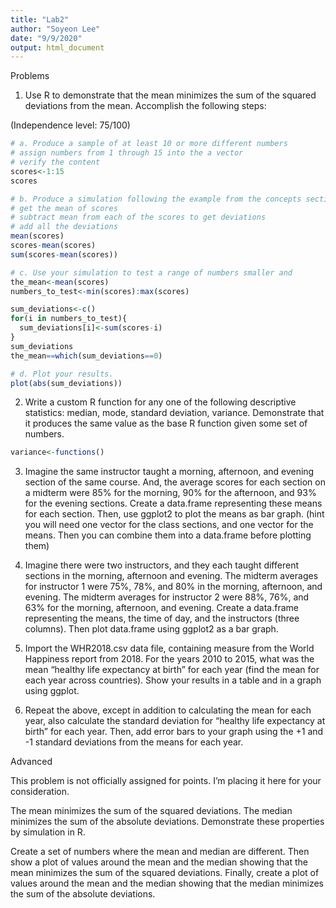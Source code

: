 ```yaml
---
title: "Lab2"
author: "Soyeon Lee"
date: "9/9/2020"
output: html_document
---
```


Problems

1. Use R to demonstrate that the mean minimizes the sum of the squared deviations from the mean. Accomplish the following steps:

(Independence level: 75/100) 
```r
# a. Produce a sample of at least 10 or more different numbers
# assign numbers from 1 through 15 into the a vector
# verify the content
scores<-1:15
scores
```
```r
# b. Produce a simulation following the example from the concepts section
# get the mean of scores
# subtract mean from each of the scores to get deviations
# add all the deviations 
mean(scores)
scores-mean(scores)
sum(scores-mean(scores))
```
```r
# c. Use your simulation to test a range of numbers smaller and          larger than the mean to show that the mean minimizes the sum of      the squared deviations from the mean.
the_mean<-mean(scores)
numbers_to_test<-min(scores):max(scores)

sum_deviations<-c()
for(i in numbers_to_test){
  sum_deviations[i]<-sum(scores-i)
}
sum_deviations
the_mean==which(sum_deviations==0)
```
```r
# d. Plot your results.
plot(abs(sum_deviations))
```

2. Write a custom R function for any one of the following descriptive statistics: median, mode, standard deviation, variance. Demonstrate that it produces the same value as the base R function given some set of numbers.
```r
variance<-functions()
```



3. Imagine the same instructor taught a morning, afternoon, and evening section of the same course. And, the average scores for each section on a midterm were 85% for the morning, 90% for the afternoon, and 93% for the evening sections. Create a data.frame representing these means for each section. Then, use ggplot2 to plot the means as bar graph. (hint you will need one vector for the class sections, and one vector for the means. Then you can combine them into a data.frame before plotting them)

4. Imagine there were two instructors, and they each taught different sections in the morning, afternoon and evening. The midterm averages for instructor 1 were 75%, 78%, and 80% in the morning, afternoon, and evening. The midterm averages for instructor 2 were 88%, 76%, and 63% for the morning, afternoon, and evening. Create a data.frame representing the means, the time of day, and the instructors (three columns). Then plot data.frame using ggplot2 as a bar graph.

5. Import the WHR2018.csv data file, containing measure from the World Happiness report from 2018. For the years 2010 to 2015, what was the mean “healthy life expectancy at birth” for each year (find the mean for each year across countries). Show your results in a table and in a graph using ggplot.

6. Repeat the above, except in addition to calculating the mean for each year, also calculate the standard deviation for “healthy life expectancy at birth” for each year. Then, add error bars to your graph using the +1 and -1 standard deviations from the means for each year.

Advanced

This problem is not officially assigned for points. I’m placing it here for your consideration.

The mean minimizes the sum of the squared deviations. The median minimizes the sum of the absolute deviations. Demonstrate these properties by simulation in R.

Create a set of numbers where the mean and median are different. Then show a plot of values around the mean and the median showing that the mean minimizes the sum of the squared deviations. Finally, create a plot of values around the mean and the median showing that the median minimizes the sum of the absolute deviations.